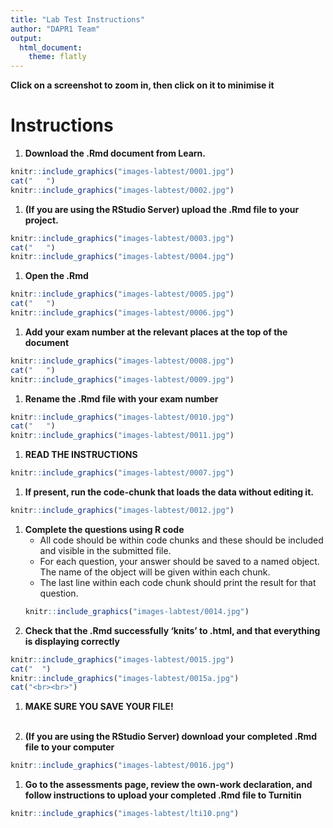 ```yaml
---
title: "Lab Test Instructions"
author: "DAPR1 Team"
output:
  html_document:
    theme: flatly
---
```


**Click on a screenshot to zoom in, then click on it to minimise it**



# Instructions

1. **Download the .Rmd document from Learn.**  
```r
knitr::include_graphics("images-labtest/0001.jpg")
cat("   ")
knitr::include_graphics("images-labtest/0002.jpg")
```

1. **(If you are using the RStudio Server) upload the .Rmd file to your project.**  
```r
knitr::include_graphics("images-labtest/0003.jpg") 
cat("   ")
knitr::include_graphics("images-labtest/0004.jpg")
```

1. **Open the .Rmd**  
```r
knitr::include_graphics("images-labtest/0005.jpg") 
cat("   ")
knitr::include_graphics("images-labtest/0006.jpg")
```

1. **Add your exam number at the relevant places at the top of the document**  
```r
knitr::include_graphics("images-labtest/0008.jpg") 
cat("   ")
knitr::include_graphics("images-labtest/0009.jpg")
```

1. **Rename the .Rmd file with your exam number**  
```r
knitr::include_graphics("images-labtest/0010.jpg") 
cat("   ")
knitr::include_graphics("images-labtest/0011.jpg")
```

1. **READ THE INSTRUCTIONS**  
```r
knitr::include_graphics("images-labtest/0007.jpg")
```

1. **If present, run the code-chunk that loads the data without editing it.** 
```r
knitr::include_graphics("images-labtest/0012.jpg")
```
 
1. **Complete the questions using R code**   
    - All code should be within code chunks and these should be included and visible in the submitted file. 
    - For each question, your answer should be saved to a named object. The name of the object will be given within each chunk.
    - The last line within each code chunk should print the result for that question.  
    
    ```r
    knitr::include_graphics("images-labtest/0014.jpg")
    ```

1. **Check that the .Rmd successfully 'knits' to .html, and that everything is displaying correctly**  
```r
knitr::include_graphics("images-labtest/0015.jpg")
cat("  ")
knitr::include_graphics("images-labtest/0015a.jpg")
cat("<br><br>")
```


1. **MAKE SURE YOU SAVE YOUR FILE!**  <br><br>



1. **(If you are using the RStudio Server) download your completed .Rmd file to your computer**  
```r
knitr::include_graphics("images-labtest/0016.jpg")
```
  
1. **Go to the assessments page, review the own-work declaration, and follow instructions to upload your completed .Rmd file to Turnitin**   
```r
knitr::include_graphics("images-labtest/lti10.png")
```


<script src="https://ajax.googleapis.com/ajax/libs/jquery/3.1.1/jquery.min.js"></script>
  
  <style>
  .zoomDiv {
    opacity: 0;
    position:fixed;
    top: 50%;
    left: 50%;
    z-index: 50;
    transform: translate(-50%, -50%);
    box-shadow: 0px 0px 50px #888888;
    max-height:100%; 
    overflow: scroll;
  }

.zoomImg {
  width: 100%;
}
</style>
  
  
  <script type="text/javascript">
  $(document).ready(function() {
    $('body').prepend("<div class=\"zoomDiv\"><img src=\"\" class=\"zoomImg\"></div>");
    // onClick function for all plots (img's)
    $('img:not(.zoomImg)').click(function() {
      $('.zoomImg').attr('src', $(this).attr('src'));
      $('.zoomDiv').css({opacity: '1', width: '60%'});
    });
    // onClick function for zoomImg
    $('img.zoomImg').click(function() {
      $('.zoomDiv').css({opacity: '0', width: '0%'});
    });
  });
</script>



